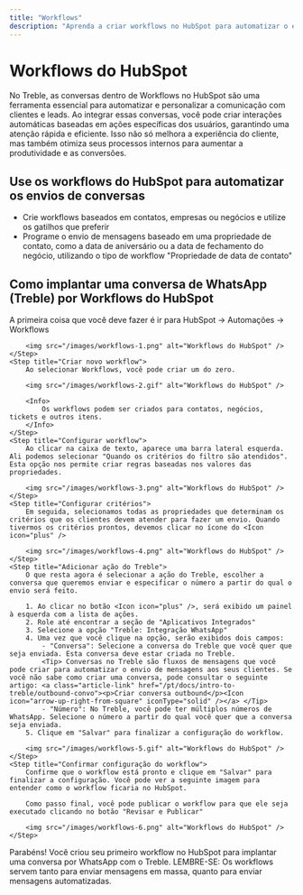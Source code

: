 ```yaml
---
title: "Workflows"
description: "Aprenda a criar workflows no HubSpot para automatizar o envio das suas conversas do Treble e WhatsApp."
---
```


# Workflows do HubSpot

No Treble, as conversas dentro de Workflows no HubSpot são uma ferramenta essencial para automatizar e personalizar a comunicação com clientes e leads. Ao integrar essas conversas, você pode criar interações automáticas baseadas em ações específicas dos usuários, garantindo uma atenção rápida e eficiente. Isso não só melhora a experiência do cliente, mas também otimiza seus processos internos para aumentar a produtividade e as conversões.

## Use os workflows do HubSpot para automatizar os envios de conversas

- Crie workflows baseados em contatos, empresas ou negócios e utilize os gatilhos que preferir
- Programe o envio de mensagens baseado em uma propriedade de contato, como a data de aniversário ou a data de fechamento do negócio, utilizando o tipo de workflow "Propriedade de data de contato"

## Como implantar uma conversa de WhatsApp (Treble) por Workflows do HubSpot

<Steps>
    <Step title="Ir para Workflows">
        A primeira coisa que você deve fazer é ir para HubSpot → Automações → Workflows

        <img src="/images/workflows-1.png" alt="Workflows do HubSpot" />
    </Step>
    <Step title="Criar novo workflow">
        Ao selecionar Workflows, você pode criar um do zero.

        <img src="/images/workflows-2.gif" alt="Workflows do HubSpot" />

        <Info>
            Os workflows podem ser criados para contatos, negócios, tickets e outros itens.
        </Info>
    </Step>
    <Step title="Configurar workflow">
        Ao clicar na caixa de texto, aparece uma barra lateral esquerda. Ali podemos selecionar "Quando os critérios do filtro são atendidos". Esta opção nos permite criar regras baseadas nos valores das propriedades.

        <img src="/images/workflows-3.png" alt="Workflows do HubSpot" />
    </Step>
    <Step title="Configurar critérios">
        Em seguida, selecionamos todas as propriedades que determinam os critérios que os clientes devem atender para fazer um envio. Quando tivermos os critérios prontos, devemos clicar no ícone do <Icon icon="plus" />

        <img src="/images/workflows-4.png" alt="Workflows do HubSpot" />
    </Step>
    <Step title="Adicionar ação do Treble">
        O que resta agora é selecionar a ação do Treble, escolher a conversa que queremos enviar e especificar o número a partir do qual o envio será feito.

        1. Ao clicar no botão <Icon icon="plus" />, será exibido um painel à esquerda com a lista de ações.
        2. Role até encontrar a seção de "Aplicativos Integrados"
        3. Selecione a opção "Treble: Integração WhatsApp"
        4. Uma vez que você clique na opção, serão exibidos dois campos:
            - "Conversa": Selecione a conversa do Treble que você quer que seja enviada. Esta conversa deve estar criada no Treble.
            <Tip> Conversas no Treble são fluxos de mensagens que você pode criar para automatizar o envio de mensagens aos seus clientes. Se você não sabe como criar uma conversa, pode consultar o seguinte artigo: <a class="article-link" href="/pt/docs/intro-to-treble/outbound-convo"><p>Criar conversa outbound</p><Icon icon="arrow-up-right-from-square" iconType="solid" /></a> </Tip>
            - "Número": No Treble, você pode ter múltiplos números de WhatsApp. Selecione o número a partir do qual você quer que a conversa seja enviada.
        5. Clique em "Salvar" para finalizar a configuração do workflow.

        <img src="/images/workflows-5.gif" alt="Workflows do HubSpot" />
    </Step>
    <Step title="Confirmar configuração do workflow">
        Confirme que o workflow está pronto e clique em "Salvar" para finalizar a configuração. Você pode ver a seguinte imagem para entender como o workflow ficaria no HubSpot.

        Como passo final, você pode publicar o workflow para que ele seja executado clicando no botão "Revisar e Publicar"

        <img src="/images/workflows-6.png" alt="Workflows do HubSpot" />
    </Step>
</Steps>

<Check>
    Parabéns! Você criou seu primeiro workflow no HubSpot para implantar uma conversa por WhatsApp com o Treble.
</Check>

<Info>
    LEMBRE-SE: Os workflows servem tanto para enviar mensagens em massa, quanto para enviar mensagens automatizadas.
</Info> 